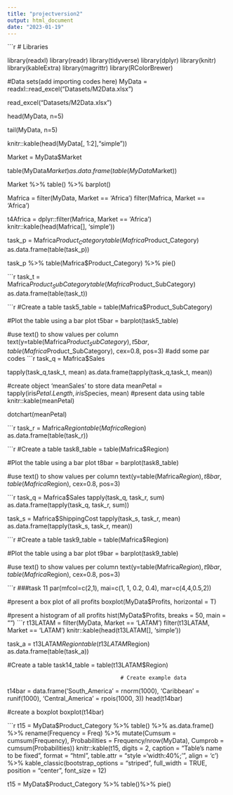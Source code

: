 ---
title: "projectversion2"
output: html_document
date: "2023-01-19"
---

```{r libraries data, message=FALSE, warning=FALSE}
# Libraries

library(readxl)
library(readr)
library(tidyverse)
library(dplyr)
library(knitr)
library(kableExtra)
library(magrittr)
library(RColorBrewer)


 
#Data sets(add importing codes here)
MyData =  readxl::read_excel("Datasets/M2Data.xlsx")

read_excel("Datasets/M2Data.xlsx")

head(MyData, n=5)

tail(MyData, n=5)

knitr::kable(head(MyData[, 1:2],"simple"))

Market = MyData$Market

table(MyData$Market)
as.data.frame(table(MyData$Market))

Market %>%
  table() %>%
  barplot()

Mafrica = filter(MyData, Market == 'Africa')
 filter(Mafrica, Market == 'Africa')
 
 t4Africa = dplyr::filter(Mafrica, Market == 'Africa')
knitr::kable(head(Mafrica[], 'simple'))

task_p = Mafrica$Product_Category
table(Mafrica$Product_Category)
as.data.frame(table(task_p))

task_p %>%
  table(Mafrica$Product_Category) %>%
  pie()
 
```{r}
task_t = Mafrica$Product_SubCategory
table(Mafrica$Product_SubCategory)
as.data.frame(table(task_t))

```{r}
#Create a table
task5_table = table(Mafrica$Product_SubCategory)

#Plot the table using a bar plot
t5bar = barplot(task5_table)

#use text() to show values per column
text(y=table(Mafrica$Product_SubCategory),
     t5bar,
     table(Mafrica$Product_SubCategory),
     cex=0.8,
     pos=3)
#add some par codes
```{r}

task_q = Mafrica$Sales

tapply(task_q,task_t, mean)
as.data.frame(tapply(task_q,task_t, mean))

#create object 'meanSales' to store data
meanPetal = tapply(iris$Petal.Length, iris$Species, mean)
#present data using table
knitr::kable(meanPetal)

dotchart(meanPetal)

```{r}
task_r = Mafrica$Region
table(Mafrica$Region)
as.data.frame(table(task_r))

```{r}
#Create a table
task8_table = table(Mafrica$Region)

#Plot the table using a bar plot
t8bar = barplot(task8_table)

#use text() to show values per column
text(y=table(Mafrica$Region),
     t8bar,
     table(Mafrica$Region),
      cex=0.8,
     pos=3)



```{r}
task_q = Mafrica$Sales
tapply(task_q, task_r, sum)
as.data.frame(tapply(task_q, task_r, sum))


task_s = Mafrica$ShippingCost
tapply(task_s, task_r, mean)
as.data.frame(tapply(task_s, task_r, mean))

```{r}
#Create a table
task9_table = table(Mafrica$Region)

#Plot the table using a bar plot
t9bar = barplot(task9_table)

#use text() to show values per column
text(y=table(Mafrica$Region),
     t9bar,
     table(Mafrica$Region),
     cex=0.8,
     pos=3)

```{r}

###task 11
par(mfcol=c(2,1),
    mai=c(1, 1, 0.2, 0.4),
    mar=c(4,4,0.5,2))

#present a box plot of all profits
boxplot(MyData$Profits,
        horizontal = T)

#present a histogram of all profits
hist(MyData$Profits,
     breaks = 50,
     main = "")
```{r}

t13LATAM = filter(MyData, Market == 'LATAM')
 filter(t13LATAM, Market == 'LATAM')
 knitr::kable(head(t13LATAM[], 'simple'))
 
task_a = t13LATAM$Region
table(t13LATAM$Region)
as.data.frame(table(task_a))

#Create a table
task14_table = table(t13LATAM$Region)



                                        # Create example data
t14bar = data.frame('South_America' = rnorm(1000),
                   'Caribbean' = runif(1000),
                   'Central_America' = rpois(1000, 3))
head(t14bar)

#create a boxplot
boxplot(t14bar)

```{r}
t15 = MyData$Product_Category %>%
  table() %>%
  as.data.frame() %>%
  rename(Frequency = Freq) %>%
  mutate(Cumsum = cumsum(Frequency), 
         Probabilities = Frequency/nrow(MyData),
         Cumprob = cumsum(Probabilities))
knitr::kable(t15,
             digits = 2,
             caption = "Table's name to be fixed",
             format = "html",
             table.attr = "style ='width:40%;'",
             align = 'c') %>%
  kable_classic(bootstrap_options = "striped",
                full_width = TRUE,
                position = "center",
                font_size = 12)


 t15 = MyData$Product_Category %>%
   table()%>%
  pie()



  


 
 
 






